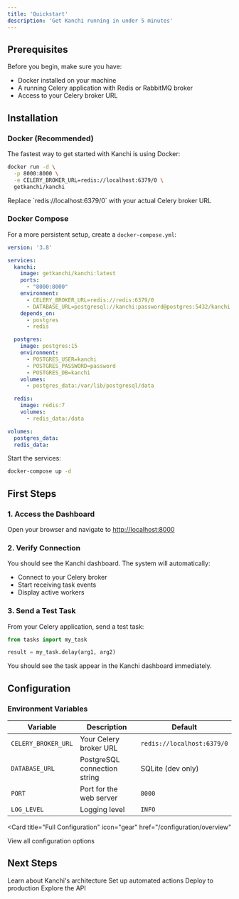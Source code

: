 ```yaml
---
title: 'Quickstart'
description: 'Get Kanchi running in under 5 minutes'
---
```


## Prerequisites

Before you begin, make sure you have:
- Docker installed on your machine
- A running Celery application with Redis or RabbitMQ broker
- Access to your Celery broker URL

## Installation

### Docker (Recommended)

The fastest way to get started with Kanchi is using Docker:

```bash
docker run -d \
  -p 8000:8000 \
  -e CELERY_BROKER_URL=redis://localhost:6379/0 \
  getkanchi/kanchi
```

<Tip>
Replace `redis://localhost:6379/0` with your actual Celery broker URL
</Tip>

### Docker Compose

For a more persistent setup, create a `docker-compose.yml`:

```yaml
version: '3.8'

services:
  kanchi:
    image: getkanchi/kanchi:latest
    ports:
      - "8000:8000"
    environment:
      - CELERY_BROKER_URL=redis://redis:6379/0
      - DATABASE_URL=postgresql://kanchi:password@postgres:5432/kanchi
    depends_on:
      - postgres
      - redis

  postgres:
    image: postgres:15
    environment:
      - POSTGRES_USER=kanchi
      - POSTGRES_PASSWORD=password
      - POSTGRES_DB=kanchi
    volumes:
      - postgres_data:/var/lib/postgresql/data

  redis:
    image: redis:7
    volumes:
      - redis_data:/data

volumes:
  postgres_data:
  redis_data:
```

Start the services:

```bash
docker-compose up -d
```

## First Steps

### 1. Access the Dashboard

Open your browser and navigate to [http://localhost:8000](http://localhost:8000)

### 2. Verify Connection

You should see the Kanchi dashboard. The system will automatically:
- Connect to your Celery broker
- Start receiving task events
- Display active workers

### 3. Send a Test Task

From your Celery application, send a test task:

```python
from tasks import my_task

result = my_task.delay(arg1, arg2)
```

You should see the task appear in the Kanchi dashboard immediately.

## Configuration

### Environment Variables

| Variable | Description | Default |
|----------|-------------|---------|
| `CELERY_BROKER_URL` | Your Celery broker URL | `redis://localhost:6379/0` |
| `DATABASE_URL` | PostgreSQL connection string | SQLite (dev only) |
| `PORT` | Port for the web server | `8000` |
| `LOG_LEVEL` | Logging level | `INFO` |

<Card
  title="Full Configuration"
  icon="gear"
  href="/configuration/overview"
>
  View all configuration options
</Card>

## Next Steps

<CardGroup cols={2}>
  <Card
    title="Core Concepts"
    icon="book-open"
    href="/core/architecture"
  >
    Learn about Kanchi's architecture
  </Card>
  <Card
    title="Workflow Automation"
    icon="bolt"
    href="/core/workflow-automation"
  >
    Set up automated actions
  </Card>
  <Card
    title="Production Deployment"
    icon="server"
    href="/deployment/production-ready"
  >
    Deploy to production
  </Card>
  <Card
    title="API Reference"
    icon="code"
    href="/api-reference/introduction"
  >
    Explore the API
  </Card>
</CardGroup>
